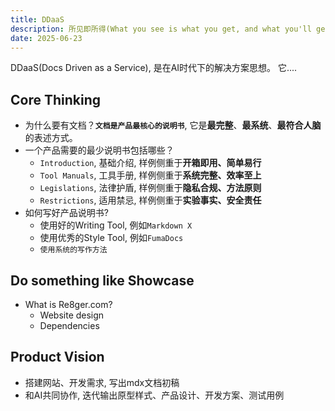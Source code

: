 ```yaml
---
title: DDaaS
description: 所见即所得(What you see is what you get, and what you'll get is what you've ever seen)
date: 2025-06-23
---
```


DDaaS\(Docs Driven as a Service\), 是在AI时代下的解决方案思想。
它....

## Core Thinking
- 为什么要有文档？**`文档是产品最核心的说明书`**, 它是**最完整**、**最系统**、**最符合人脑**的表述方式。
- 一个产品需要的最少说明书包括哪些？
  - `Introduction`, 基础介绍, 样例侧重于**开箱即用、简单易行**
  - `Tool Manuals`, 工具手册, 样例侧重于**系统完整、效率至上**
  - `Legislations`, 法律护盾, 样例侧重于**隐私合规、方法原则**
  - `Restrictions`, 适用禁忌, 样例侧重于**实验事实、安全责任**
- 如何写好产品说明书?
  - 使用好的Writing Tool, 例如`Markdown X`
  - 使用优秀的Style Tool, 例如`FumaDocs`
  - `使用系统的写作方法`

## Do something like Showcase
- What is Re8ger.com?
  - Website design
  - Dependencies

## Product Vision
- 搭建网站、开发需求, 写出mdx文档初稿
- 和AI共同协作, 迭代输出原型样式、产品设计、开发方案、测试用例


